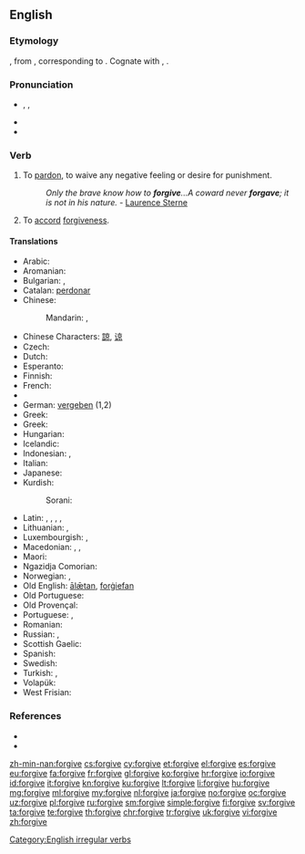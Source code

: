 ==English==

===Etymology===
{{etyl|enm|en}} {{term/t|enm|forgiven||to forgive}}, from {{etyl|ang|en}} {{term/t|ang|forġiefan||to forgive, give up, provide}}, corresponding to {{prefix|for|give}}. Cognate with {{etyl|nl|-}} {{term|vergeven|lang=nl}}, {{etyl|de|-}} {{term|vergeben|lang=de}}.

===Pronunciation===
* {{enPR|fər-gĭv', fôr-gĭv'}}, {{IPA|/fə(r)ˈɡɪv/|/fɔː(r)ˈɡɪv/}}, {{X-SAMPA|/f@(r)"gIv/|/fO:(r)"gIv/}}
* {{audio|en-us-forgive.ogg|Audio (US)}}
* {{rhymes|ɪv}}

===Verb===
{{en-verb|forgives|forgiving|forgave|forgiven}}

# {{context|transitive|lang=en}} To [[pardon]], to waive any negative feeling or desire for punishment.
#: ''Only the brave know how to '''forgive'''...A coward never '''forgave'''; it is not in his nature.'' - [[q: Laurence Sterne| Laurence Sterne]]
# {{context|intransitive|lang=en}} To [[accord]] [[forgiveness]].

====Translations====
{{trans-top|transitive, to pardon}}
* Arabic: {{t|ar|سامح|tr=saamaHa}}
* Aromanian: {{t|rup|ljert}}
* Bulgarian: {{t+|bg|прощавам|sc=Cyrl}}, {{t+|bg|опрощавам|sc=Cyrl}}
* Catalan: [[perdonar]]
* Chinese:
*: Mandarin: {{t|cmn|原諒|sc=Hans}}, {{t+|cmn|原谅|tr=yuánliàng|sc=Hans}}
* Chinese Characters: [[諒]], [[谅]]
* Czech: {{t|cs|odpustit}}
* Dutch: {{t+|nl|vergeven}}
* Esperanto: {{t|eo|pardoni}}
* Finnish: {{t+|fi|antaa anteeksi}}
* French: {{t+|fr|pardonner}}
* {{trreq|ka}}
* German: [[vergeben]] (1,2)
* Greek: {{t+|el|συγχωρώ|sc=Grek}}
* Greek: {{t+|el|συγχωρώ|sc=Grek}}
* Hungarian: {{t+|hu|megbocsát}}
* Icelandic: {{t|is|fyrirgefa}}
* Indonesian: {{t+|id|maaf|alt=memaafkan}}, {{t+|id|ampun|alt=mengampuni}}
* Italian: {{t+|it|perdonare}}
* Japanese: {{t|ja|許す|tr=ゆるす, yurusu}}
* Kurdish:
*: Sorani: {{t|ku|لێخۆشبوون|tr=lé xoshbún|sc=ku-Arab}}
{{trans-mid}}
* Latin: {{t|la|condōnō}}, {{t+|la|dōnō}}, {{t|la|īgnōscō}}, {{t|la|iustificō}}, {{t|la|redōnō}}
* Lithuanian: {{t|lt|atleisti}}, {{t+|lt|dovanoti}}
* Luxembourgish: {{t|lb|verzeien}}, {{t|lb|verginn}}
* Macedonian: {{t|mk|простува|tr=próstuva}},  {{t|mk|опростува|tr=opróstuva}},  {{t|mk|проштава|tr=próštava}}
* Maori: {{t|mi|muru}}
* Ngazidja Comorian: {{t|zdj|samihi|alt=usamihi}}
* Norwegian: {{t+|no|tilgi}}, {{t+|no|forlate}}
* Old English: [[alætan|ālǣtan]], [[forgiefan|forġiefan]]
* Old Portuguese: {{t|roa-ptg|perdõar}}
* Old Provençal: {{t|pro|perdonar}}
* Portuguese: {{t+|pt|perdoar}}, {{t+|pt|desculpar}}
* Romanian: {{t+|ro|ierta}}
* Russian: {{qualifier|imperfective}} {{t+|ru|прощать|tr=proščát'}},  {{qualifier|perfective}} {{t+|ru|простить|tr=prostít'}}
* Scottish Gaelic: {{t|gd|math}}
* Spanish: {{t+|es|perdonar}}
* Swedish: {{t+|sv|förlåta}}
* Turkish: {{t+|tr|affetmek}},  {{t+|tr|bağışlamak}}
* Volapük: {{t+|vo|pardön}}
* West Frisian: {{t|fy|ferjou}}
{{trans-bottom}}

===References===
* {{R:Century 1911}}
* {{R:Webster 1913}}

[[Category:English irregular verbs]]

[[zh-min-nan:forgive]]
[[cs:forgive]]
[[cy:forgive]]
[[et:forgive]]
[[el:forgive]]
[[es:forgive]]
[[eu:forgive]]
[[fa:forgive]]
[[fr:forgive]]
[[gl:forgive]]
[[ko:forgive]]
[[hr:forgive]]
[[io:forgive]]
[[id:forgive]]
[[it:forgive]]
[[kn:forgive]]
[[ku:forgive]]
[[lt:forgive]]
[[li:forgive]]
[[hu:forgive]]
[[mg:forgive]]
[[ml:forgive]]
[[my:forgive]]
[[nl:forgive]]
[[ja:forgive]]
[[no:forgive]]
[[oc:forgive]]
[[uz:forgive]]
[[pl:forgive]]
[[ru:forgive]]
[[sm:forgive]]
[[simple:forgive]]
[[fi:forgive]]
[[sv:forgive]]
[[ta:forgive]]
[[te:forgive]]
[[th:forgive]]
[[chr:forgive]]
[[tr:forgive]]
[[uk:forgive]]
[[vi:forgive]]
[[zh:forgive]]